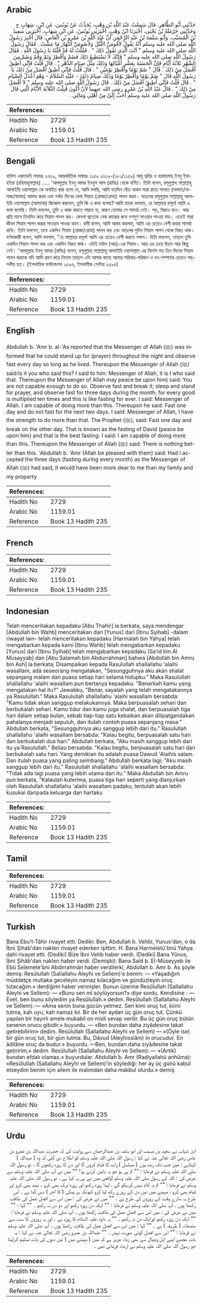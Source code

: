 ## Arabic


<div dir="rtl" lang="ar" style={{fontSize:'larger',backgroundColor:'#f8f9fa',padding:20}}>
حَدَّثَنِي أَبُو الطَّاهِرِ، قَالَ سَمِعْتُ عَبْدَ اللَّهِ بْنَ وَهْبٍ، يُحَدِّثُ عَنْ يُونُسَ، عَنِ ابْنِ، شِهَابٍ ح وَحَدَّثَنِي حَرْمَلَةُ بْنُ يَحْيَى، أَخْبَرَنَا ابْنُ وَهْبٍ، أَخْبَرَنِي يُونُسُ، عَنِ ابْنِ شِهَابٍ، أَخْبَرَنِي سَعِيدُ بْنُ الْمُسَيَّبِ، وَأَبُو سَلَمَةَ بْنُ عَبْدِ الرَّحْمَنِ أَنَّ عَبْدَ اللَّهِ بْنَ عَمْرِو بْنِ الْعَاصِ، قَالَ أُخْبِرَ رَسُولُ اللَّهِ صلى الله عليه وسلم أَنَّهُ يَقُولُ لأَقُومَنَّ اللَّيْلَ وَلأَصُومَنَّ النَّهَارَ مَا عِشْتُ ‏.‏ فَقَالَ رَسُولُ اللَّهِ صلى الله عليه وسلم ‏"‏ آنْتَ الَّذِي تَقُولُ ذَلِكَ ‏"‏ ‏.‏ فَقُلْتُ لَهُ قَدْ قُلْتُهُ يَا رَسُولَ اللَّهِ ‏.‏ فَقَالَ رَسُولُ اللَّهِ صلى الله عليه وسلم ‏"‏ فَإِنَّكَ لاَ تَسْتَطِيعُ ذَلِكَ فَصُمْ وَأَفْطِرْ وَنَمْ وَقُمْ وَصُمْ مِنَ الشَّهْرِ ثَلاَثَةَ أَيَّامٍ فَإِنَّ الْحَسَنَةَ بِعَشْرِ أَمْثَالِهَا وَذَلِكَ مِثْلُ صِيَامِ الدَّهْرِ ‏"‏ ‏.‏ قَالَ قُلْتُ فَإِنِّي أُطِيقُ أَفْضَلَ مِنْ ذَلِكَ ‏.‏ قَالَ ‏"‏ صُمْ يَوْمًا وَأَفْطِرْ يَوْمَيْنِ ‏"‏ ‏.‏ قَالَ قُلْتُ فَإِنِّي أُطِيقُ أَفْضَلَ مِنْ ذَلِكَ يَا رَسُولَ اللَّهِ قَالَ ‏"‏ صُمْ يَوْمًا وَأَفْطِرْ يَوْمًا وَذَلِكَ صِيَامُ دَاوُدَ - عَلَيْهِ السَّلاَمُ - وَهُوَ أَعْدَلُ الصِّيَامِ ‏"‏ ‏.‏ قَالَ قُلْتُ فَإِنِّي أُطِيقُ أَفْضَلَ مِنْ ذَلِكَ ‏.‏ قَالَ رَسُولُ اللَّهِ صلى الله عليه وسلم ‏"‏ لاَ أَفْضَلَ مِنْ ذَلِكَ ‏"‏ ‏.‏ قَالَ عَبْدُ اللَّهِ بْنُ عَمْرٍو رضى الله عنهما لأَنْ أَكُونَ قَبِلْتُ الثَّلاَثَةَ الأَيَّامَ الَّتِي قَالَ رَسُولُ اللَّهِ صلى الله عليه وسلم أَحَبُّ إِلَىَّ مِنْ أَهْلِي وَمَالِي ‏.‏
</div>
<div style={{backgroundColor:'#f8f9fa',padding:20, marginBottom: 10}}><table> <thead> <tr> <th>References:</th> <th></th> </tr> </thead> <tbody><tr><td>Hadith No</td><td>2729</td></tr><tr><td>Arabic No</td><td>1159.01</td></tr><tr><td>Reference</td><td>Book 13 Hadith 235</td></tr></tbody></table></div>

## Bengali


<div dir="ltr" lang="bn" style={{fontSize:'larger',backgroundColor:'#f8f9fa',padding:20}}>
হাদিস একাডেমি নাম্বারঃ ২৬১৯, আন্তর্জাতিক নাম্বারঃ ১১৫৯ ২৬১৯-(১৮১/১১৫৯) আবূ ত্বহির ও হারমালাহ্ ইবনু ইয়াহইয়া (রহিমাহুমাল্লাহ) ..... 'আবদুল্লাহ ইবনু আমর ইবনুল আস (রাযিঃ) থেকে বর্ণিত। তিনি বলেন, রসূলুল্লাহ সাল্লাল্লাহু আলাইহি ওয়াসাল্লাম কে অবহিত করা হলো যে, আমি বলছি, আমি যতদিন বেঁচে থাকব সারা রাতে সালাত (সালাত/নামাজ/নামায) আদায় করব এবং সর্বদা দিনের বেলা সিয়াম (রোজা/রোযা) পালন করব। অতঃপর রসূলুল্লাহ সাল্লাল্লাহু আলাইহি ওয়াসাল্লাম (আমাকে) জিজ্ঞেস করলেন, তুমি কি এ কথা বলেছ? আমি তাকে বললাম, হে আল্লাহর রসূল! আমি এ কথা বলেছি। তিনি বললেন, তুমি এ কাজ করতে পারবে না, কারণ তোমার সে সামর্থ্য নেই। পড়, নিদ্রাও যাও। আর প্রতি মাসে তিনদিন করে সিয়াম পালন কর। কেননা প্রত্যেক নেক কাজের জন্য দশগুণ সাওয়াব পাওয়া যায়। এতেই সারা জীবন সিয়াম পালন করার সাওয়াব পাওয়া যাবে। রাবী বলেন, আমি আরয করলাম, আমি এর চেয়েও বেশী করার সামর্থ্য রাখি। তিনি বললেন, তবে একদিন সিয়াম (রোজা/রোযা) পালন কর এবং অতঃপর দুদিন সিয়াম পালন থেকে বিরত থাক। বর্ণনাকারী বলেন, আমি বললাম, "হে আল্লাহর রসূল! আমি এর চেয়েও বেশী করতে সক্ষম। তিনি বললেন, তাহলে তুমি একদিন সিয়াম পালন কর এবং একদিন বিরত থাক। এটাই দাউদ (আঃ)-এর সিয়াম। আর এর চেয়ে উত্তম আর কিছু নেই। 'আবদুল্লাহ ইবনু আমর (রাযিঃ) বলেন, রসূলুল্লাহ সাল্লাল্লাহু আলাইহি ওয়াসাল্লাম এর নির্দেশ মত তিন দিনের সিয়াম পালন করাকে যদি আমি গ্রহণ করে নিতাম তাহলে এটা আমার কাছে আমার পরিবার-পরিজন ও ধন-সম্পদের চেয়েও পছন্দনীয় হত। (ইসলামিক ফাউন্ডেশন ২৫৯৬, ইসলামীক সেন্টার ২৫৯৫)
</div>
<div style={{backgroundColor:'#f8f9fa',padding:20, marginBottom: 10}}><table> <thead> <tr> <th>References:</th> <th></th> </tr> </thead> <tbody><tr><td>Hadith No</td><td>2729</td></tr><tr><td>Arabic No</td><td>1159.01</td></tr><tr><td>Reference</td><td>Book 13 Hadith 235</td></tr></tbody></table></div>

## English


<div dir="ltr" lang="en" style={{fontSize:'larger',backgroundColor:'#f8f9fa',padding:20}}>
Abdullah b. 'Amr b. al-'As reported that the Messenger of Allah (ﷺ) was informed that he could stand up for (prayer) throughout the night and observe fast every day so long as he lived. Thereupon the Messenger of Allah (ﷺ) said:Is it you who said this? I said to him: Messenger of Allah, it is I who said that. Thereupon the Messenger of Allah may peace be upon him) said: You are not capable enough to do so. Observe fast and break it; sleep and stand for prayer, and observe fast for three days during the month; for every good is multiplied ten times and this is like fasting for ever. I said: Messenger of Allah. I am capable of doing more than this. Thereupon he said: Fast one day and do not fast for the next two days. I said: Messenger of Allah, I have the strength to do more than that. The Prophet (ﷺ), said: Fast one day and break on the other day. That is known as the fasting of David (peace be upon him) and that is the best fasting. I said: I am capable of doing more than this. Thereupon the Messenger of Allah (ﷺ) said: There is nothing better than this. 'Abdullah b. 'Amr (Allah be pleased with them) said: Had I accepted the three days (fasting during every month) as the Messenger of Allah (ﷺ) had said, it would have been more dear to me than my family and my property
</div>
<div style={{backgroundColor:'#f8f9fa',padding:20, marginBottom: 10}}><table> <thead> <tr> <th>References:</th> <th></th> </tr> </thead> <tbody><tr><td>Hadith No</td><td>2729</td></tr><tr><td>Arabic No</td><td>1159.01</td></tr><tr><td>Reference</td><td>Book 13 Hadith 235</td></tr></tbody></table></div>

## French


<div dir="ltr" lang="fr" style={{fontSize:'larger',backgroundColor:'#f8f9fa',padding:20}}>

</div>
<div style={{backgroundColor:'#f8f9fa',padding:20, marginBottom: 10}}><table> <thead> <tr> <th>References:</th> <th></th> </tr> </thead> <tbody><tr><td>Hadith No</td><td>2729</td></tr><tr><td>Arabic No</td><td>1159.01</td></tr><tr><td>Reference</td><td>Book 13 Hadith 235</td></tr></tbody></table></div>

## Indonesian


<div dir="ltr" lang="id" style={{fontSize:'larger',backgroundColor:'#f8f9fa',padding:20}}>
Telah menceritakan kepadaku [Abu Thahir] ia berkata, saya mendengar [Abdullah bin Wahb] menceritakan dari [Yunus] dari [Ibnu Syihab] -dalam riwayat lain- telah menceritakan kepadaku [Harmalah bin Yahya] telah mengabarkan kepada kami [Ibnu Wahb] telah mengabarkan kepadaku [Yunus] dari [Ibnu Syihab] telah mengabarkan kepadaku [Sa'id bin Al Musayyab] dan [Abu Salamah bin Abdurrahman] bahwa [Abdullah bin Amru bin Ash] ia berkata; Disampaikan kepada Rasulullah shallallahu 'alaihi wasallam, ada seseorang mengatakan, "Sesungguhnya aku akan shalat sepanjang malam dan puasa setiap hari selama hidupku." Maka Rasulullah shallallahu 'alaihi wasallam pun bertanya kepadaku: "Benarkah kamu yang mengatakan hal itu?" Jawabku, "Benar, sayalah yang telah mengatakannya ya Rasulullah." Maka Rasulullah shallallahu 'alaihi wasallam bersabda: "Kamu tidak akan sanggup melakukannya. Maka berpuasalah sehari dan berbukalah sehari. Kamu tidur dan kamu juga shalat, dan berpuasalah tiga hari dalam setiap bulan, sebab tiap-tiap satu kebaikan akan dilipatgandakan pahalanya menjadi sepuluh, dan itulah contoh puasa sepanjang masa." Abdullah berkata, "Sesungguhnya aku sanggup lebih dari itu." Rasulullah shallallahu 'alaihi wasallam bersabda: "Kalau begitu, berpuasalah satu hari dan berbukalah dua hari." Abdullah berkata, "Aku masih sanggup lebih dari itu ya Rasulullah." Beliau bersabda: "Kalau begitu, berpuasalah satu hari dan berbukalah satu hari. Yang demikian itu adalah puasa Dawud 'Alaihis salam. Dan itulah puasa yang paling seimbang." Abdullah berkata lagi; "Aku masih sanggup lebih dari itu." Rasulullah shallallahu 'alaihi wasallam bersabda: "Tidak ada lagi puasa yang lebih utama dari itu." Maka Abdullah bin Amru pun berkata, "Kalaulah kuterima, puasa tiga hari seperti yang dianjurkan oleh Rasulullah shallallahu 'alaihi wasallam padaku, tentulah akan lebih kusukai daripada keluarga dan hartaku
</div>
<div style={{backgroundColor:'#f8f9fa',padding:20, marginBottom: 10}}><table> <thead> <tr> <th>References:</th> <th></th> </tr> </thead> <tbody><tr><td>Hadith No</td><td>2729</td></tr><tr><td>Arabic No</td><td>1159.01</td></tr><tr><td>Reference</td><td>Book 13 Hadith 235</td></tr></tbody></table></div>

## Tamil


<div dir="ltr" lang="ta" style={{fontSize:'larger',backgroundColor:'#f8f9fa',padding:20}}>

</div>
<div style={{backgroundColor:'#f8f9fa',padding:20, marginBottom: 10}}><table> <thead> <tr> <th>References:</th> <th></th> </tr> </thead> <tbody><tr><td>Hadith No</td><td>2729</td></tr><tr><td>Arabic No</td><td>1159.01</td></tr><tr><td>Reference</td><td>Book 13 Hadith 235</td></tr></tbody></table></div>

## Turkish


<div dir="ltr" lang="tr" style={{fontSize:'larger',backgroundColor:'#f8f9fa',padding:20}}>
Bana Ebu't-Tâhir rivayet etti. Dediki: Ben, Abdullah b. Vehbi, Yunus'dan, o da İbni Şihab'dan naklen rivayet ederken işittim. H. Bana Harmeletü'bnü Yahya dahi rivayet etti. (Dediki) Bize İbni Vehb haber verdi. (Dediki) Bana Yûnus, İbni Şihâb'dan naklen haber verdi. (Demişki): Bana Saîd b. El-Müseyyeb ile Ebû Selemete'bni Abdirrahmân haber verdilerki, Abdullah b. Amr b. As şöyle demiş: Resûlullah (Sallallahu Aleyhi ve Sellem)'e benim: — «Yaşadığım müddetçe mutlaka geceleyin namaz kılacağım ve gündüzleyin oruç tutacağım.» derdiğimi haber vermişler. Bunun üzerine ResûluIIah (Sallallahu Aleyhi ve Sellem): — «Bunu sen mî söylüyorsun?» diye sordu. Kendisine : — Evet, ben bunu söyledim ya ResûluIIah.» dedim. ResûluIIah (Sallallahu Aleyhi ve Sellem): — «Ama senin buna gücün yetmez. Sen kimi oruç tut, kiimi tutma, kah uyu, kah namaz kıl. Bir de her aydan üç gün oruç tut. Çünkü yapılan bir hayırlı amele mukabil on misli sevap verilir. Bu üç gün oruç bütün senenin orucu gibidir.» buyurdu. — «Ben bundan daha ziyâdesine takat getirebilirim» dedim. Resûlullah (Sallallahu Aleyhi ve Sellem) — «(Öyle ise) bir gün oruç tut, bir gün tutma. Bu, Dâvud (Aleyhisslâm) in orucudur. En âdilâne oruç da budur.» buyurdu. —Ben, bundan daha ziyâdesine takat getiririm,» dedim. ResûluIIah (Sallallahu Aleyhi ve Sellem): — «(Artık) bundan efdalı olamaz.» buyurdular. Abdullah b. Amr (Radiyallahû anhûma): «ResûluIIah (Sallallahu Aleyhi ve Sellem)'in söylediği: her ay üç günü kabul etseydim benim için ailem ile malımdan daha makbul olurdu.» demiş
</div>
<div style={{backgroundColor:'#f8f9fa',padding:20, marginBottom: 10}}><table> <thead> <tr> <th>References:</th> <th></th> </tr> </thead> <tbody><tr><td>Hadith No</td><td>2729</td></tr><tr><td>Arabic No</td><td>1159.01</td></tr><tr><td>Reference</td><td>Book 13 Hadith 235</td></tr></tbody></table></div>

## Urdu


<div dir="rtl" lang="ur" style={{fontSize:'larger',backgroundColor:'#f8f9fa',padding:20}}>
ابن شہاب نے سعید بن مسیب اور ابو سلمہ بن عبدالرحمان سے روایت کی کہ حضرت عبداللہ بن عمرو بن عاص رضی اللہ تعالیٰ عنہ نے کہا : رسول اللہ صلی اللہ علیہ وسلم کو اطلاع دی گئی کہ وہ ( عبداللہ ) کہتاہے : میں جب تک زندہ ہوں ( مسلسل ) رات کا قیام کروں گا اور دن کا روزہ رکھوں گا ۔ تو رسول اللہ صلی اللہ علیہ وسلم نے فرمایا : "" تم ہی ہو جو یہ باتیں کرتے ہو؟ "" میں نے آپ صلی اللہ علیہ وسلم سے عرض کی : اللہ کے رسول صلی اللہ علیہ وسلم !واقعی میں نے ہی یہ کہا ہے ۔ تو رسول اللہ صلی اللہ علیہ وسلم نے فرمایا : "" تم یہ کام نہیں کرسکو گے ، لہذا روزہ رکھو اور روزہ ترک بھی کرو ۔ نیند بھی کرو اور قیام بھی کرو ، مہینے میں تین دن کے روزے رکھ لیا کرو کیونکہ ہر نیکی ( کا اجر ) دس گنا ہے ۔ اس طرح یہ سارے وقت کے روزوں کی طرح ہے ۔ "" میں نے عرض کی : میں اس سے افضل عمل کی طاقت رکھتا ہوں ۔ آپ صلی اللہ علیہ وسلم نے فرمایا : "" ایک دن روزہ رکھو اور دو دن نہ رکھو ۔ "" کہا : "" میں نے عرض کی : میں اس سے افضل عمل کی طاقت رکھتا ہوں ۔ آپ صلی اللہ علیہ وسلم نے فرمایا : "" ایک دن روزہ رکھو اورایک دن نہ رکھو ۔ "" یہ داود علیہ السلام کا روزہ ہے ۔ اور یہ روزوں کا سب سے منصفانہ ( طریقہ ) ہے ۔ "" کہا : میں اس سے افضل عمل کی طاقت رکھتا ہوں ۔ آپ صلی اللہ علیہ وسلم نے فرمایا : "" اس سے افضل کوئی صورت نہیں ۔ "" عبداللہ بن عمرو رضی اللہ تعالیٰ عنہ نے کہا : یہ بات مجھے اپنے اہل وعیال سے بھی زیاد عزیز ہے کہ میں ( مہینے میں ) تین دنوں کی بات تسلیم کرلیتا جو رسول اللہ صلی اللہ علیہ وسلم نے ارشاد فرمائی تھی ۔
</div>
<div style={{backgroundColor:'#f8f9fa',padding:20, marginBottom: 10}}><table> <thead> <tr> <th>References:</th> <th></th> </tr> </thead> <tbody><tr><td>Hadith No</td><td>2729</td></tr><tr><td>Arabic No</td><td>1159.01</td></tr><tr><td>Reference</td><td>Book 13 Hadith 235</td></tr></tbody></table></div>
